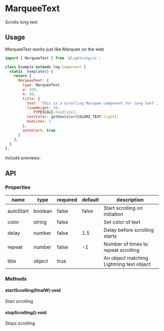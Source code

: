 
# MarqueeText

Scrolls long text

## Usage

MarqueeText works just like Marquee on the web

```js
import { MarqueeText } from '@lightning/ui';

class Example extends lng.Component {
  static _template() {
    return {
      MarqueeText: {
        type: MarqueeText,
        w: 350,
        h: 50,
        title: {
          text: 'This is a scrolling Marquee component for long text',
          lineHeight: 50,
          ...TYPESCALE.headline2,
          textColor: getHexColor(COLORS_TEXT.light),
          maxLines: 1
        },
        autoStart: true
      }
    };
  }
};
```

Include previews:

<Preview>
  <Story id="marqueetext--basic" />
</Preview>

## API

### Properties

name|type|required|default|description
--|--|--|--|--
autoStart|boolean|false|false|Start scrolling on initiation
color|string|false||Set color of text
delay|number|false|1.5|Delay before scrolling starts
repeat|number|false|-1|Number of times to repeat scrolling
title|object|true||An object matching Lightning text object

### Methods

#### startScrolling(finalW):void

Start scrolling

#### stopScrolling():void

Stops scrolling
